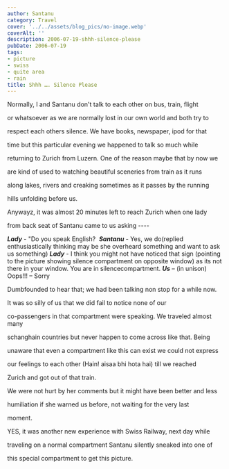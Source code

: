 ```yaml
---
author: Santanu
category: Travel
cover: '../../assets/blog_pics/no-image.webp'
coverAlt: ''
description: 2006-07-19-shhh-silence-please
pubDate: 2006-07-19
tags:
- picture
- swiss
- quite area
- rain
title: Shhh …. Silence Please
---
```


Normally, I and Santanu don't talk to each other on bus, train, flight

or whatsoever as we are normally lost in our own world and both try to

respect each others silence. We have books, newspaper, ipod for that

time but this particular evening we happened to talk so much while

returning to Zurich from Luzern. One of the reason maybe that by now we

are kind of used to watching beautiful sceneries from train as it runs

along lakes, rivers and creaking sometimes as it passes by the running

hills unfolding before us.



Anywayz, it was almost 20 minutes left to reach Zurich when one lady

from back seat of Santanu came to us asking ----



***Lady*** - "Do you speak English? 
***Santanu*** - Yes, we do(replied enthusiastically thinking may be she overheard something and want to ask us something)
***Lady*** - I think you might not have noticed that sign (pointing to the picture showing silence compartment on opposite window) as its not there in your window. You are in silencecompartment.
***Us*** – (in unison) Oops!!! – Sorry


  






Dumbfounded to hear that; we had been talking non stop for a while now.

It was so silly of us that we did fail to notice none of our

co-passengers in that compartment were speaking. We traveled almost many

schanghain countries but never happen to come across like that. Being

unaware that even a compartment like this can exist we could not express

our feelings to each other (Hain! aisaa bhi hota hai) till we reached

Zurich and got out of that train.



  

We were not hurt by her comments but it might have been better and less

humiliation if she warned us before, not waiting for the very last

moment.



  

YES, it was another new experience with Swiss Railway, next day while

traveling on a normal compartment Santanu silently sneaked into one of

this special compartment to get this picture.